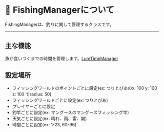 # 🎣 FishingManagerについて

FishingManagerは、釣りに関して管理するクラスです。

---

## 主な機能

魚が食いつくまでの時間を管理します。[LureTimeManager](./lure_time_manager.mdx)


## 設定場所

- フィッシングワールドのポイントごとに設定(ex: つりとぴあのx: 100 y: 100 z: 100 でradius: 50)
- フィッシングワールドごとに設定(ex: つりとぴあ)
- プレイヤーごとに設定
- 釣竿ごとに設定(ex: マングースのマングースフィッシング竿)
- 天気ごとに設定(ex: 晴れ、雨、雷、霧)
- 時間ごとに設定(ex: 1-23, 60-96)
